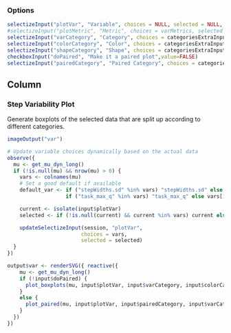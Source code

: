 ### Options

```r
selectizeInput("plotVar", "Variable", choices = NULL, selected = NULL, multiple = FALSE)
#selectizeInput("plotMetric", "Metric", choices = varMetrics, selected = varMetrics[1], multiple = FALSE)
selectizeInput("varCategory", "Category", choices = categoriesExtraInputs, selected = c("trialNum", "condition"), multiple = TRUE)
selectizeInput("colorCategory", "Color", choices = categoriesExtraInputs, selected = "participant", multiple = FALSE)
selectizeInput("shapeCategory", "Shape", choices = categoriesExtraInputs, selected = "None", multiple = FALSE)
checkboxInput("doPaired", "Make it a paired plot",value=FALSE)
selectizeInput("pairedCategory", "Paired Category", choices = categoriesExtraInputs, selected = "None", multiple = FALSE)
```

Column
--------------------------------------------

### Step Variability Plot  {data-height=2500}
Generate boxplots of the selected data that are split up according to different categories.
```r
imageOutput("var")
```

```r
# Update variable choices dynamically based on the actual data
observe({
  mu <- get_mu_dyn_long()
  if (!is.null(mu) && nrow(mu) > 0) {
    vars <- colnames(mu)
    # Set a good default if available
    default_var <- if ("stepWidths.sd" %in% vars) "stepWidths.sd" else
                   if ("task_max_q" %in% vars) "task_max_q" else vars[1]

    current <- isolate(input$plotVar)
    selected <- if (!is.null(current) && current %in% vars) current else default_var

    updateSelectizeInput(session, "plotVar",
                        choices = vars,
                        selected = selected)
  }
})

output$var <- renderSVG({ reactive({
    mu <- get_mu_dyn_long()
    if (!input$doPaired) {
      plot_boxplots(mu, input$plotVar, input$varCategory, input$colorCategory, input$shapeCategory, input$baseSize)
    }
    else {
      plot_paired(mu, input$plotVar, input$pairedCategory, input$varCategory, input$colorCategory, input$shapeCategory, input$baseSize)
    }
  })
})
```
